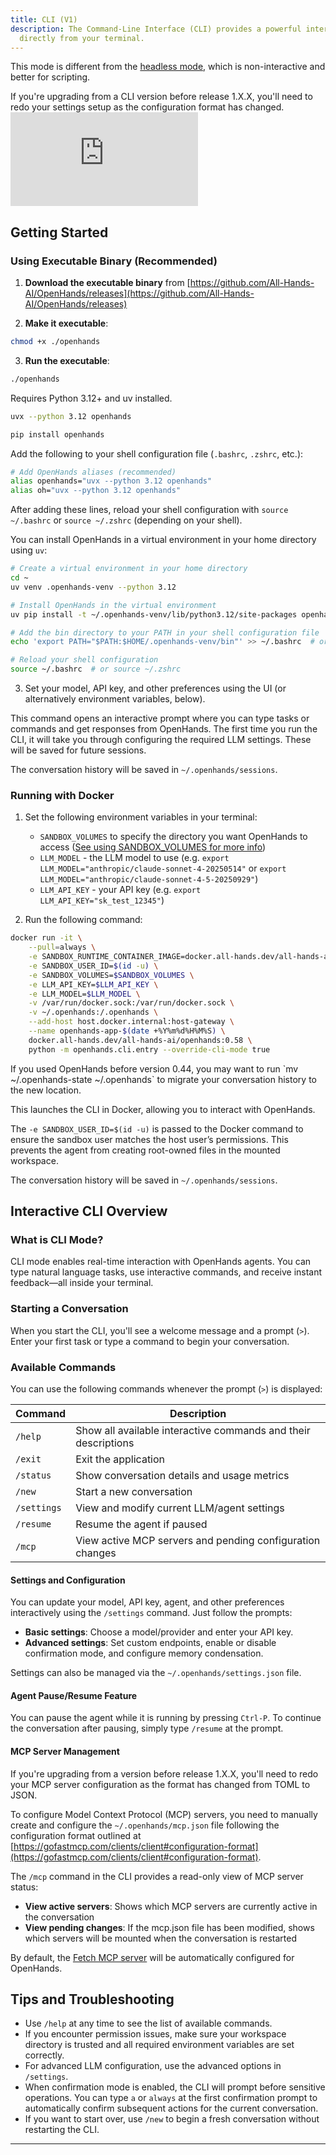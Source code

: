 ```yaml
---
title: CLI (V1)
description: The Command-Line Interface (CLI) provides a powerful interface that lets you engage with OpenHands
  directly from your terminal.
---
```


This mode is different from the [headless mode](/openhands/usage/run-openhands/headless-mode), which is non-interactive and better
for scripting.

<Note>
If you're upgrading from a CLI version before release 1.X.X, you'll need to redo your settings setup as the configuration format has changed.
</Note>

<iframe
  className="w-full aspect-video"
  src="https://www.youtube.com/embed/PfvIx4y8h7w"
  title="OpenHands CLI Tutorial"
  frameBorder="0"
  allow="accelerometer; autoplay; clipboard-write; encrypted-media; gyroscope; picture-in-picture; web-share"
  allowFullScreen>
</iframe>

## Getting Started

### Using Executable Binary (Recommended)

1. **Download the executable binary** from [https://github.com/All-Hands-AI/OpenHands/releases](https://github.com/All-Hands-AI/OpenHands/releases)

2. **Make it executable**:
```bash
chmod +x ./openhands
```

3. **Run the executable**:
```bash
./openhands
```

<AccordionGroup>

<Accordion title="Alternative: Using uv">

Requires Python 3.12+ and uv installed.

```bash
uvx --python 3.12 openhands
```

</Accordion>

<Accordion title="Alternative: pip installation">

```bash
pip install openhands
```

</Accordion>

<Accordion title="Create shell aliases for easy access across environments">

Add the following to your shell configuration file (`.bashrc`, `.zshrc`, etc.):

```bash
# Add OpenHands aliases (recommended)
alias openhands="uvx --python 3.12 openhands"
alias oh="uvx --python 3.12 openhands"
```

After adding these lines, reload your shell configuration with `source ~/.bashrc` or `source ~/.zshrc` (depending on your shell).

</Accordion>

<Accordion title="Install OpenHands in home directory without global installation">

You can install OpenHands in a virtual environment in your home directory using `uv`:

```bash
# Create a virtual environment in your home directory
cd ~
uv venv .openhands-venv --python 3.12

# Install OpenHands in the virtual environment
uv pip install -t ~/.openhands-venv/lib/python3.12/site-packages openhands

# Add the bin directory to your PATH in your shell configuration file
echo 'export PATH="$PATH:$HOME/.openhands-venv/bin"' >> ~/.bashrc  # or ~/.zshrc

# Reload your shell configuration
source ~/.bashrc  # or source ~/.zshrc
```

</Accordion>

</AccordionGroup>

3. Set your model, API key, and other preferences using the UI (or alternatively environment variables, below).

This command opens an interactive prompt where you can type tasks or commands and get responses from OpenHands.
The first time you run the CLI, it will take you through configuring the required LLM
settings. These will be saved for future sessions.

The conversation history will be saved in `~/.openhands/sessions`.

### Running with Docker

1. Set the following environment variables in your terminal:
   - `SANDBOX_VOLUMES` to specify the directory you want OpenHands to access ([See using SANDBOX_VOLUMES for more info](/openhands/usage/runtimes/docker#using-sandbox_volumes))
   - `LLM_MODEL` - the LLM model to use (e.g. `export LLM_MODEL="anthropic/claude-sonnet-4-20250514"` or `export LLM_MODEL="anthropic/claude-sonnet-4-5-20250929"`)
   - `LLM_API_KEY` - your API key (e.g. `export LLM_API_KEY="sk_test_12345"`)

2. Run the following command:

```bash
docker run -it \
    --pull=always \
    -e SANDBOX_RUNTIME_CONTAINER_IMAGE=docker.all-hands.dev/all-hands-ai/runtime:0.58-nikolaik \
    -e SANDBOX_USER_ID=$(id -u) \
    -e SANDBOX_VOLUMES=$SANDBOX_VOLUMES \
    -e LLM_API_KEY=$LLM_API_KEY \
    -e LLM_MODEL=$LLM_MODEL \
    -v /var/run/docker.sock:/var/run/docker.sock \
    -v ~/.openhands:/.openhands \
    --add-host host.docker.internal:host-gateway \
    --name openhands-app-$(date +%Y%m%d%H%M%S) \
    docker.all-hands.dev/all-hands-ai/openhands:0.58 \
    python -m openhands.cli.entry --override-cli-mode true
```

<Note>
  If you used OpenHands before version 0.44, you may want to run `mv ~/.openhands-state ~/.openhands` to migrate your
  conversation history to the new location.
</Note>

This launches the CLI in Docker, allowing you to interact with OpenHands.

The `-e SANDBOX_USER_ID=$(id -u)` is passed to the Docker command to ensure the sandbox user matches the host user’s
permissions. This prevents the agent from creating root-owned files in the mounted workspace.

The conversation history will be saved in `~/.openhands/sessions`.

## Interactive CLI Overview

### What is CLI Mode?

CLI mode enables real-time interaction with OpenHands agents. You can type natural language tasks, use interactive
commands, and receive instant feedback—all inside your terminal.

### Starting a Conversation

When you start the CLI, you'll see a welcome message and a prompt (`>`). Enter your first task or type a command to
begin your conversation.

### Available Commands

You can use the following commands whenever the prompt (`>`) is displayed:

| Command      | Description                                                    |
|--------------|----------------------------------------------------------------|
| `/help`      | Show all available interactive commands and their descriptions |
| `/exit`      | Exit the application                                           |
| `/status`    | Show conversation details and usage metrics                    |
| `/new`       | Start a new conversation                                       |
| `/settings`  | View and modify current LLM/agent settings                     |
| `/resume`    | Resume the agent if paused                                     |
| `/mcp`       | View active MCP servers and pending configuration changes     |

#### Settings and Configuration

You can update your model, API key, agent, and other preferences interactively using the `/settings` command. Just
follow the prompts:

- **Basic settings**: Choose a model/provider and enter your API key.
- **Advanced settings**: Set custom endpoints, enable or disable confirmation mode, and configure memory condensation.

Settings can also be managed via the `~/.openhands/settings.json` file.

#### Agent Pause/Resume Feature

You can pause the agent while it is running by pressing `Ctrl-P`. To continue the conversation after pausing, simply
type `/resume` at the prompt.

#### MCP Server Management

<Note>
If you're upgrading from a version before release 1.X.X, you'll need to redo your MCP server configuration as the format has changed from TOML to JSON.
</Note>

To configure Model Context Protocol (MCP) servers, you need to manually create and configure the `~/.openhands/mcp.json` file following the configuration format outlined at [https://gofastmcp.com/clients/client#configuration-format](https://gofastmcp.com/clients/client#configuration-format).

The `/mcp` command in the CLI provides a read-only view of MCP server status:

- **View active servers**: Shows which MCP servers are currently active in the conversation
- **View pending changes**: If the mcp.json file has been modified, shows which servers will be mounted when the conversation is restarted

By default, the [Fetch MCP server](https://github.com/modelcontextprotocol/servers/tree/main/src/fetch) will be automatically configured for OpenHands.

## Tips and Troubleshooting

- Use `/help` at any time to see the list of available commands.
- If you encounter permission issues, make sure your workspace directory is trusted and all required environment variables are set correctly.
- For advanced LLM configuration, use the advanced options in `/settings`.
- When confirmation mode is enabled, the CLI will prompt before sensitive operations. You can type `a` or `always` at the first confirmation prompt to automatically confirm subsequent actions for the current conversation.
- If you want to start over, use `/new` to begin a fresh conversation without restarting the CLI.

---
